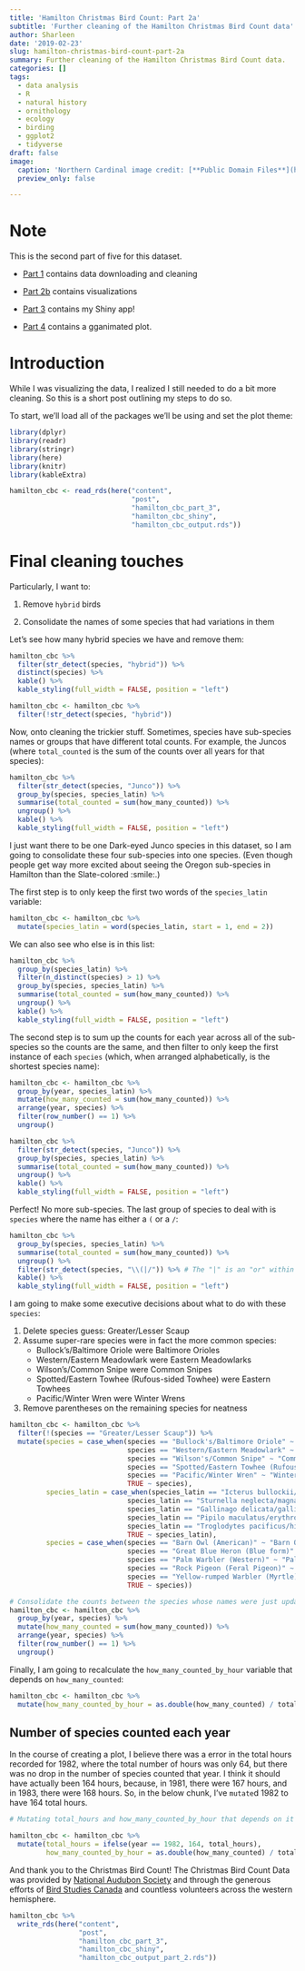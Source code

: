 ```yaml
---
title: 'Hamilton Christmas Bird Count: Part 2a'
subtitle: 'Further cleaning of the Hamilton Christmas Bird Count data'
author: Sharleen
date: '2019-02-23'
slug: hamilton-christmas-bird-count-part-2a
summary: Further cleaning of the Hamilton Christmas Bird Count data.
categories: []
tags:
  - data analysis
  - R
  - natural history
  - ornithology
  - ecology
  - birding
  - ggplot2
  - tidyverse
draft: false
image:
  caption: 'Northern Cardinal image credit: [**Public Domain Files**](http://www.publicdomainfiles.com/show_file.php?id=13962429013391)'
  preview_only: false

---
```


# Note

This is the second part of five for this dataset.

- [Part 1](https://sharleenw.rbind.io/post/hamilton_cbc_part_1/hamilton-christmas-bird-count-part-1/) contains data downloading and cleaning

- [Part 2b](https://sharleenw.rbind.io/post/hamilton_cbc_part_2b/hamilton-christmas-bird-count-part-2b/) contains visualizations

- [Part 3](https://sharleenw.rbind.io/post/hamilton_cbc_part_3/hamilton-christmas-bird-count-part-3/) contains my Shiny app!

- [Part 4](https://sharleenw.rbind.io/post/hamilton_cbc_part_4/hamilton-christmas-bird-count-part-4/) contains a gganimated plot.

# Introduction

While I was visualizing the data, I realized I still needed to do a bit more cleaning. So this is a short post outlining my steps to do so.

To start, we'll load all of the packages we'll be using and set the plot theme:

```r

library(dplyr)
library(readr)
library(stringr)
library(here)
library(knitr)
library(kableExtra)

```

```r

hamilton_cbc <- read_rds(here("content",
                              "post",
                              "hamilton_cbc_part_3",
                              "hamilton_cbc_shiny",
                              "hamilton_cbc_output.rds"))

```


# Final cleaning touches

Particularly, I want to: 

1. Remove `hybrid` birds

2. Consolidate the names of some species that had variations in them

Let's see how many hybrid species we have and remove them:

``` r

hamilton_cbc %>%
  filter(str_detect(species, "hybrid")) %>%
  distinct(species) %>%
  kable() %>%
  kable_styling(full_width = FALSE, position = "left")

hamilton_cbc <- hamilton_cbc %>%
  filter(!str_detect(species, "hybrid"))

```

Now, onto cleaning the trickier stuff. Sometimes, species have sub-species names or groups that have different total counts. For example, the Juncos (where `total_counted` is the sum of the counts over all years for that species):

``` r

hamilton_cbc %>%
  filter(str_detect(species, "Junco")) %>%
  group_by(species, species_latin) %>%
  summarise(total_counted = sum(how_many_counted)) %>%
  ungroup() %>%
  kable() %>%
  kable_styling(full_width = FALSE, position = "left")

```

I just want there to be one Dark-eyed Junco species in this dataset, so I am going to consolidate these four sub-species into one species. (Even though people get way more excited about seeing the Oregon sub-species in Hamilton than the Slate-colored :smile:.)

The first step is to only keep the first two words of the `species_latin` variable:

``` r

hamilton_cbc <- hamilton_cbc %>%
  mutate(species_latin = word(species_latin, start = 1, end = 2))

```

We can also see who else is in this list:

``` r

hamilton_cbc %>%
  group_by(species_latin) %>%
  filter(n_distinct(species) > 1) %>%
  group_by(species, species_latin) %>%
  summarise(total_counted = sum(how_many_counted)) %>%
  ungroup() %>%
  kable() %>%
  kable_styling(full_width = FALSE, position = "left")

```

The second step is to sum up the counts for each year across all of the sub-species so the counts are the same, and then filter to only keep the first instance of each `species` (which, when arranged alphabetically, is the shortest species name):

``` r

hamilton_cbc <- hamilton_cbc %>%
  group_by(year, species_latin) %>%
  mutate(how_many_counted = sum(how_many_counted)) %>%
  arrange(year, species) %>%
  filter(row_number() == 1) %>%
  ungroup()

hamilton_cbc %>%
  filter(str_detect(species, "Junco")) %>%
  group_by(species, species_latin) %>%
  summarise(total_counted = sum(how_many_counted)) %>%
  ungroup() %>%
  kable() %>%
  kable_styling(full_width = FALSE, position = "left")

```

Perfect! No more sub-species. The last group of species to deal with is `species` where the name has either a `(` or a `/`:

``` r

hamilton_cbc %>%
  group_by(species, species_latin) %>%
  summarise(total_counted = sum(how_many_counted)) %>%
  ungroup() %>%
  filter(str_detect(species, "\\(|/")) %>% # The "|" is an "or" within the regex
  kable() %>%
  kable_styling(full_width = FALSE, position = "left")

```

I am going to make some executive decisions about what to do with these `species`:

1. Delete species guess: Greater/Lesser Scaup
2. Assume super-rare species were in fact the more common species:
    - Bullock's/Baltimore Oriole were Baltimore Orioles
    - Western/Eastern Meadowlark were Eastern Meadowlarks
    - Wilson's/Common Snipe were Common Snipes
    - Spotted/Eastern Towhee (Rufous-sided Towhee) were Eastern Towhees
    - Pacific/Winter Wren were Winter Wrens
3. Remove parentheses on the remaining species for neatness

``` r

hamilton_cbc <- hamilton_cbc %>%
  filter(!(species == "Greater/Lesser Scaup")) %>%
  mutate(species = case_when(species == "Bullock's/Baltimore Oriole" ~ "Baltimore Oriole",
                             species == "Western/Eastern Meadowlark" ~ "Eastern Meadowlark",
                             species == "Wilson's/Common Snipe" ~ "Common Snipe",
                             species == "Spotted/Eastern Towhee (Rufous-sided Towhee)" ~ "Eastern Towhee",
                             species == "Pacific/Winter Wren" ~ "Winter Wren",
                             TRUE ~ species),
         species_latin = case_when(species_latin == "Icterus bullockii/galbula" ~ "Icterus galbula",
                             species_latin == "Sturnella neglecta/magna" ~ "Sturnella magna",
                             species_latin == "Gallinago delicata/gallinago" ~ "Gallinago gallinago",
                             species_latin == "Pipilo maculatus/erythrophthalmus" ~ "Pipilo erythrophthalmus",
                             species_latin == "Troglodytes pacificus/hiemalis" ~ "Troglodytes hiemalis",
                             TRUE ~ species_latin),
         species = case_when(species == "Barn Owl (American)" ~ "Barn Owl",
                             species == "Great Blue Heron (Blue form)" ~ "Great Blue Heron",
                             species == "Palm Warbler (Western)" ~ "Palm Warbler",
                             species == "Rock Pigeon (Feral Pigeon)" ~ "Rock Pigeon",
                             species == "Yellow-rumped Warbler (Myrtle)" ~ "Yellow-rumped Warbler",
                             TRUE ~ species))

# Consolidate the counts between the species whose names were just updated (same step as was done in the earlier sub-species section)
hamilton_cbc <- hamilton_cbc %>%
  group_by(year, species) %>%
  mutate(how_many_counted = sum(how_many_counted)) %>%
  arrange(year, species) %>%
  filter(row_number() == 1) %>%
  ungroup()

```

Finally, I am going to recalculate the `how_many_counted_by_hour` variable that depends on `how_many_counted`:

``` r

hamilton_cbc <- hamilton_cbc %>%
  mutate(how_many_counted_by_hour = as.double(how_many_counted) / total_hours)

```


## Number of species counted each year

In the course of creating a plot, I believe there was a error in the total hours recorded for 1982, where the total number of hours was only 64, but there was no drop in the number of species counted that year. I think it should have actually been 164 hours, because, in 1981, there were 167 hours, and in 1983, there were 168 hours. So, in the below chunk, I've `mutate`d 1982 to have 164 total hours.

```r

# Mutating total_hours and how_many_counted_by_hour that depends on it

hamilton_cbc <- hamilton_cbc %>%
  mutate(total_hours = ifelse(year == 1982, 164, total_hours),
         how_many_counted_by_hour = as.double(how_many_counted) / total_hours)

```

And thank you to the Christmas Bird Count! The Christmas Bird Count Data was provided by [National Audubon Society](www.christmasbirdcount.org) and through the generous efforts of [Bird Studies Canada](www.bsc-eoc.org) and countless volunteers across the western hemisphere.

```r

hamilton_cbc %>%
  write_rds(here("content",
                 "post",
                 "hamilton_cbc_part_3",
                 "hamilton_cbc_shiny", 
                 "hamilton_cbc_output_part_2.rds"))

```
